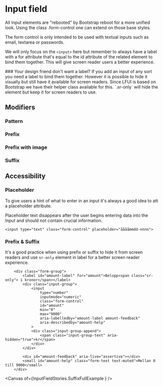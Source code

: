 
<Meta of={InputFieldStories} />

# Input field <Badges of={InputFieldStories} />
<Canvas of={InputFieldStories.Default} />
<Controls of={InputFieldStories.Default} />

All Input elements are "rebooted" by Bootstrap reboot for a more unified look. Using the class .form-control one can extend on those base styles.

The form control is only intended to be used with textual inputs such as email, textarea or passwords.

We will only focus on the `<input>` here but remember to always have a label with a for attribute that's equal to the id attribute of the related element to bind them together. This will give screen reader users a better experience.

<Note>
### Your design friend don't want a label?
If you add an input of any sort you need a label to bind them together. However it is possible to hide it visually but still have it available for screen readers. Since LFUI is based on Bootstrap we have their helper class available for this. `.sr-only` will hide the element but keep it for screen readers to use.
</Note>

## Modifiers

### Pattern
<Canvas of={InputFieldStories.Pattern} />

### Prefix
<Canvas of={InputFieldStories.Prefix} />

### Prefix with image
<Canvas of={InputFieldStories.PrefixImage} />

### Suffix
<Canvas of={InputFieldStories.Suffix} />

## Accessibility
### Placeholder
To give users a hint of what to enter in an input it's always a good idea to att a placeholder attribute.

Placeholder text disappears after the user begins entering data into the Input and should not contain crucial information.

```
<input type="text" class="form-control" placeholder="ååååmmdd-nnnn">
```
### Prefix & Suffix
It's a good practice when using prefix or suffix to hide it from screen readers and use `sr-only` element in label for a better screen reader experience.

```
    <div class="form-group">
        <label id="amount-label" for="amount">Belopp<span class="sr-only"> i kronor</span></label>
        <div class="input-group">
            <input
                type="number"
                inputmode="numeric"
                class="form-control"
                id="amount"
                min="0"
                max="9000"
                aria-labelledby="amount-label amount-feedback"
                aria-describedby="amount-help"
            >
            <div class="input-group-append">
                <span class="input-group-text" aria-hidden="true">kr</span>
            </div>
        </div>

        <div id="amount-feedback" aria-live="assertive"></div>
        <small id="amount-help" class="form-text text-muted">Mellan 0 till 9000</small>
    </div>
```

<Canvas of={InputFieldStories.SuffixFullExample } />
